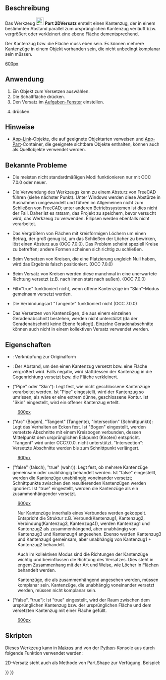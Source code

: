 <languages/>

{{Docnav/de
|[[Part_Offset/de|Versatz]]
|[[Part_Thickness/de|Dicke]]
|[[Part_Workbench/de|Part]]
|IconL=Part_Offset.svg
|IconR=Part_Thickness.svg
|IconC=Workbench_Part.svg
}}

{{GuiCommand/de
|Name=Part Offset2D
|Name/de=Part 2DVersatz
|MenuLocation=Formteil → 2D-Versatz
|Workbenches=[[Part_Workbench/de|Part]]
|Version=0.17
|SeeAlso=[[Part_Offset/de|Part Versatz]], [[Part_Thickness/de|Part Dicke]], [[Draft_Offset/de|Draft Versatz]]
}}

<span id="Description"></span>
==Beschreibung==

Das Werkzeug [[Image:Part_Offset2D.svg|24px]] '''Part 2DVersatz''' erstellt einen Kantenzug, der in einem bestimmten Abstand parallel zum ursprünglichen Kantenzug verläuft bzw. vergrößert oder verkleinert eine ebene Fläche dementsprechend.

Der Kantenzug bzw. die Fläche muss eben sein. Es können mehrere Kantenzüge in einem Objekt vorhanden sein, die nicht unbedingt komplanar sein müssen. 

[[image:Part Offset2D Demo.png|600px]]

<span id="Usage"></span>
==Anwendung==

<div class="mw-translate-fuzzy">
# Ein Objekt zum Versetzen auswählen.
# Die Schaltfläche {{Button|[[Image:Part_Offset2D.svg|16px]] [[Part_Offset2D/de|2D-Versatz...]]}} drücken.
# Den Versatz im [[Task_panel/de|Aufgaben-Fenster]] einstellen.
# {{Button|OK}} drücken.
</div>

<span id="Notes"></span>
==Hinweise==

* [[App_Link/de|App-Link]]-Objekte, die auf geeignete Objektarten verweisen und [[App_Part/de|App-Part]]-Container, die geeignete sichtbare Objekte enthalten, können auch als Quellobjekte verwendet werden. {{Version/de|0.20}}

<span id="Known_issues"></span>
==Bekannte Probleme==

* Die meisten nicht standardmäßigen Modi funktionieren nur mit OCC 7.0.0 oder neuer.

* Die Verwendung des Werkzeugs kann zu einem Absturz von FreeCAD führen (siehe nächster Punkt). Unter Windows werden diese Abstürze in Ausnahmen umgewandelt und führen im Allgemeinen nicht zum Schließen von FreeCAD; unter anderen Betriebssystemen ist dies nicht der Fall. Daher ist es ratsam, das Projekt zu speichern, bevor versucht wird, das Werkzeug zu verwenden. Ellipsen werden ebenfalls nicht verarbeitet. 

* Das Vergrößern von Flächen mit kreisförmigen Löchern um einen Betrag, der groß genug ist, um das Schließen der Löcher zu bewirken, löst einen Absturz aus (OCC 7.0.0). Das Problem scheint speziell Kreise zu betreffen; andere Formen scheinen sich richtig zu schließen. 

* Beim Versetzen von Kreisen, die eine Platzierung ungleich Null haben, wird das Ergebnis falsch positioniert. (OCC 7.0.0)

* Beim Versatz von Kreisen werden diese manchmal in eine unerwartete Richtung versetzt (z.B. nach innen statt nach außen). (OCC 7.0.0)

* Fill="true" funktioniert nicht, wenn offene Kantenzüge im "Skin"-Modus gemeinsam versetzt werden.

* Die Verbindungsart "Tangente" funktioniert nicht (OCC 7.0.0)

* Das Versetzen von Kantenzügen, die aus einem einzelnen Geradenabschnitt bestehen, werden nicht unterstützt (da der Geradenabschnitt keine Ebene festlegt). Einzelne Geradenabschnitte können auch nicht in einem kollektiven Versatz verwendet werden.

<span id="Properties"></span>
==Eigenschaften==

* {{PropertyData/de|Source}}: Verknüpfung zur Originalform

* {{PropertyData/de|Value}}: Der Abstand, um den einen Kantenzug versetzt bzw. eine Fläche vergrößert wird. Falls negativ, wird stattdessen der Kantenzug in die Gegenrichtung versetzt bzw. die Fläche verkleinert.

* {{PropertyData/de|Mode}} ("Pipe" oder "Skin"): Legt fest, wie nicht geschlossene Kantenzüge verarbeitet werden. Ist "Pipe" eingestellt, wird der Kantenzug so umrissen, als wäre er eine extrem dünne, geschlossene Kontur. Ist "Skin" eingestellt, wird ein offener Kantenzug ertellt.

:[[image:Part Offset2D Mode.png|600px]]

* {{PropertyData/de|Join}} ("Arc" (Bogen), "Tangent" (Tangente), "Intersection" (Schnittpunkt)): Legt das Verhalten an Ecken fest. Ist "Bogen" eingestellt, werden versetzte Abschnitte mit einem Kreisbogen verbunden, dessen Mittelpunkt dem ursprünglichen Eckpunkt (Knoten) entspricht. "Tangent" wird unter OCC7.0.0. nicht unterstützt. "Intersection": Versetzte Abschnitte werden bis zum Schnittpunkt verlängert.

:[[image:Part Offset2D Join.png|600px]]

* {{PropertyData/de|Intersection}} ("false" (falsch), "true" (wahr)): Legt fest, ob mehrere Kantenzüge gemeinsam oder unabhängig behandelt werden. Ist "false" eingestellt, werden die Kantenzüge unabhängig voneinander versetzt; Schnittpunkte zwischen den resultierenden Kantenzügen werden ignoriert. Ist "true" eingestellt, werden die Kantenzüge als ein zusammenhängender versetzt. 

:[[image:Part Offset2D Intersection.png|600px]]

:Nur Kantenzüge innerhalb eines Verbundes werden gekoppelt. Entspricht die Struktur z.B. Verbund(Kantenzug1, Kantenzug2, Verbindung(Kantenzug3, Kantenzug4)), werden Kantenzug1 und Kantenzug2 als zusammenhängend, aber unabhängig von Kantenzug3 und Kantenzug4 angesehen. Ebenso werden Kantenzug3 und Kantenzug4 gemeinsam, aber unabhängig von Kantenzug1 + Kantenzug2 behandelt. 

:Auch im kollektiven Modus sind die Richtungen der Kantenzüge wichtig und beeinflussen die Richtung des Versatzes. Dies steht in engem Zusammenhang mit der Art und Weise, wie Löcher in Flächen behandelt werden.

:Kantenzüge, die als zusammenhängend angesehen werden, müssen komplanar sein. Kantenzüge, die unabhängig voneinander versetzt werden, müssen nicht komplanar sein.

* {{PropertyData/de|Fill}} ("false", "true"): Ist "true" eingestellt, wird der Raum zwischen dem ursprünglichen Kantenzug bzw. der ursprünglichen Fläche und dem versetzten Kantenzug mit einer Fläche gefüllt.

:[[image:Part Offset2D Fill.png|600px]]

<span id="Scripting"></span>
==Skripten==

Dieses Werkzeug kann in [[Macros/de|Makros]] und von der [[Python/de|Python]]-Konsole aus durch folgende Funktion verwendet werden:
{{code|code=
f = App.ActiveDocument.addObject("Part::Offset2D", "Offset2D")
f.Source =  #some object
f.Value = 10.0
}}

2D-Versatz steht auch als Methode von Part.Shape zur Verfügung. Beispiel:
{{code|code=
import Part
circle = Part.Circle().toShape()
enlarged_circle = circle.makeOffset2D(10.0)
Part.show(circle)
Part.show(enlarged_circle)
# makeOffset2D(offset, join = 0, fill = False, openResult = false, intersection = false)
# 
# * offset: distance to expand the shape by. 
# 
# * join: method of offsetting non-tangent joints. 0 = arcs, 1 = tangent, 2 =
# intersection
# 
# * fill: if true, the output is a face filling the space covered by offset. If
# false, the output is a wire/face.
# 
# * openResult: True for "Skin" mode; False for Pipe mode. 
# 
# * intersection: collective offset
# 
# Returns: result of offsetting (wire or face or compound of those). Compounding
# structure follows that of source shape.
}}


{{Docnav/de
|[[Part_Offset/de|Versatz]]
|[[Part_Thickness/de|Dicke]]
|[[Part_Workbench/de|Part]]
|IconL=Part_Offset.svg
|IconR=Part_Thickness.svg
|IconC=Workbench_Part.svg
}}

{{Part Tools navi{{#translation:}}}}
{{Userdocnavi{{#translation:}}}}
{{clear}}